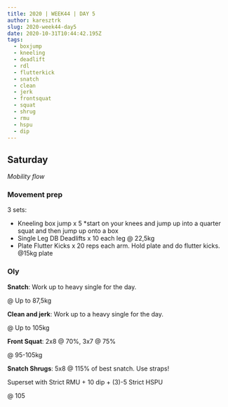 ```yaml
---
title: 2020 | WEEK44 | DAY 5
author: karesztrk
slug: 2020-week44-day5
date: 2020-10-31T10:44:42.195Z
tags:
  - boxjump
  - kneeling
  - deadlift
  - rdl
  - flutterkick
  - snatch
  - clean
  - jerk
  - frontsquat
  - squat
  - shrug
  - rmu
  - hspu
  - dip
---
```


## Saturday

_Mobility flow_

### Movement prep

3 sets:

- Kneeling box jump x 5 \*start on your knees and jump up into a quarter squat and then jump up onto a box
- Single Leg DB Deadlifts x 10 each leg @ 22,5kg
- Plate Flutter Kicks x 20 reps each arm. Hold plate and do flutter kicks. @15kg plate

### Oly

**Snatch**: Work up to heavy single for the day.

@ Up to 87,5kg

**Clean and jerk**: Work up to a heavy single for the day.

@ Up to 105kg

**Front Squat**: 2x8 @ 70%, 3x7 @ 75%

@ 95-105kg

**Snatch Shrugs**: 5x8 @ 115% of best snatch. Use straps!

Superset with Strict RMU + 10 dip + (3)-5 Strict HSPU

@ 105
